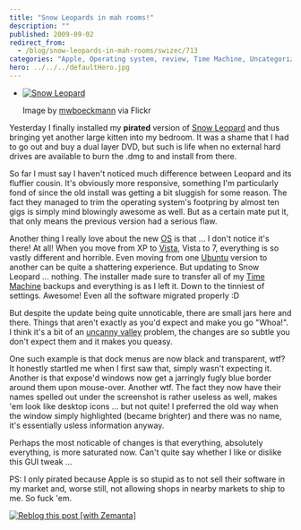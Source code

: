 ```yaml
---
title: "Snow Leopards in mah rooms!"
description: ""
published: 2009-09-02
redirect_from:
  - /blog/snow-leopards-in-mah-rooms/swizec/713
categories: "Apple, Operating system, review, Time Machine, Uncategorized"
hero: ../../../defaultHero.jpg
---
```


- [![Snow Leopard](http://farm3.static.flickr.com/2424/3874419893_60855d4ea2_m.jpg "Snow Leopard")](http://www.flickr.com/photos/75567359@N00/3874419893)

  Image by [mwboeckmann](http://www.flickr.com/photos/75567359@N00/3874419893) via Flickr

Yesterday I finally installed my **pirated** version of [Snow Leopard](http://en.wikipedia.org/wiki/Snow_Leopard "Snow Leopard") and thus bringing yet another large kitten into my bedroom. It was a shame that I had to go out and buy a dual layer DVD, but such is life when no external hard drives are available to burn the .dmg to and install from there.

So far I must say I haven't noticed much difference between Leopard and its fluffier cousin. It's obviously more responsive, something I'm particularly fond of since the old install was getting a bit sluggish for some reason. The fact they managed to trim the operating system's footpring by almost ten gigs is simply mind blowingly awesome as well. But as a certain mate put it, that only means the previous version had a serious flaw.

Another thing I really love about the new [OS](http://en.wikipedia.org/wiki/Operating_system "Operating system") is that ... I don't notice it's there! At all! When you move from XP to [Vista](http://en.wikipedia.org/wiki/Windows_Vista "Windows Vista"), Vista to 7, everything is so vastly different and horrible. Even moving from one [Ubuntu](http://en.wikipedia.org/wiki/Ubuntu "Ubuntu") version to another can be quite a shattering experience. But updating to Snow Leopard ... nothing. The installer made sure to transfer all of my [Time Machine](http://en.wikipedia.org/wiki/Time_Machine_%28Apple_software%29 "Time Machine (Apple software)") backups and everything is as I left it. Down to the tinniest of settings. Awesome! Even all the software migrated properly :D

But despite the update being quite unnoticable, there are small jars here and there. Things that aren't exactly as you'd expect and make you go "Whoa!". I think it's a bit of an [uncanny valley](http://en.wikipedia.org/wiki/Uncanny_valley "Uncanny valley") problem, the changes are so subtle you don't expect them and it makes you queasy.

One such example is that dock menus are now black and transparent, wtf? It honestly startled me when I first saw that, simply wasn't expecting it. Another is that expose'd windows now get a jarringly fugly blue border around them upon mouse-over. Another wtf. The fact they now have their names spelled out under the screenshot is rather useless as well, makes 'em look like desktop icons ... but not quite! I preferred the old way when the window simply highlighted (became brighter) and there was no name, it's essentially usless information anyway.

Perhaps the most noticable of changes is that everything, absolutely everything, is more saturated now. Can't quite say whether I like or dislike this GUI tweak ...

PS: I only pirated because Apple is so stupid as to not sell their software in my market and, worse still, not allowing shops in nearby markets to ship to me. So fuck 'em.

[![Reblog this post [with Zemanta]](http://img.zemanta.com/reblog_e.png?x-id=76604000-2115-4661-8b2f-5b64fbd5afb8)](http://reblog.zemanta.com/zemified/76604000-2115-4661-8b2f-5b64fbd5afb8/ "Reblog this post [with Zemanta]")
